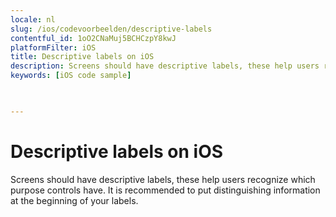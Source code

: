```yaml
---
locale: nl
slug: /ios/codevoorbeelden/descriptive-labels
contentful_id: 1oO2CNaMuj5BCHCzpY8kwJ
platformFilter: iOS
title: Descriptive labels on iOS
description: Screens should have descriptive labels, these help users recognize which purpose controls have.
keywords: [iOS code sample]


	
---
```


# Descriptive labels on iOS

Screens should have descriptive labels, these help users recognize which purpose controls have. It is recommended to put distinguishing information at the beginning of your labels.

<CodeSample id="screen-labels" locale="nl" platform="ios"/>